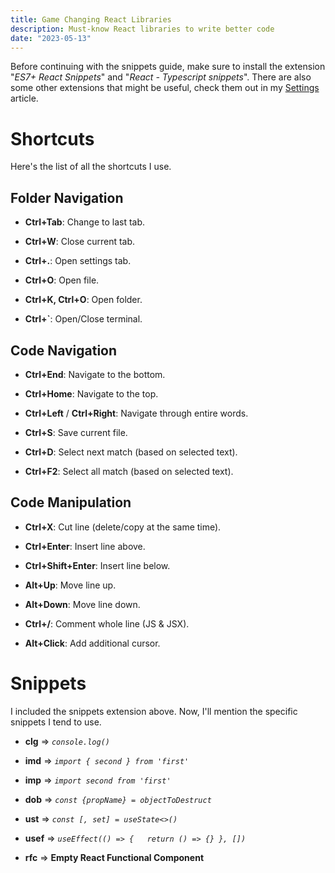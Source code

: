 ```yaml
---
title: Game Changing React Libraries
description: Must-know React libraries to write better code
date: "2023-05-13"
---
```


Before continuing with the snippets guide, make sure to install the extension "_ES7+ React Snippets_" and "_React - Typescript snippets_". There are also some other extensions that might be useful, check them out in my [Settings](/posts/vscode-settings) article.

# Shortcuts

Here's the list of all the shortcuts I use.

## Folder Navigation

- **Ctrl+Tab**: Change to last tab.

- **Ctrl+W**: Close current tab.

- **Ctrl+.**: Open settings tab.

- **Ctrl+O**: Open file.

- **Ctrl+K, Ctrl+O**: Open folder.

- **Ctrl+`**: Open/Close terminal.

## Code Navigation

- **Ctrl+End**: Navigate to the bottom.

- **Ctrl+Home**: Navigate to the top.

- **Ctrl+Left** / **Ctrl+Right**: Navigate through entire words.

- **Ctrl+S**: Save current file.

- **Ctrl+D**: Select next match (based on selected text).

- **Ctrl+F2**: Select all match (based on selected text).

## Code Manipulation

- **Ctrl+X**: Cut line (delete/copy at the same time).

- **Ctrl+Enter**: Insert line above.

- **Ctrl+Shift+Enter**: Insert line below.

- **Alt+Up**: Move line up.

- **Alt+Down**: Move line down.

- **Ctrl+/**: Comment whole line (JS & JSX).

- **Alt+Click**: Add additional cursor.

# Snippets

I included the snippets extension above. Now, I'll mention the specific snippets I tend to use.

- **clg** => _`console.log()`_

- **imd** => _`import { second } from 'first'`_

- **imp** => _`import second from 'first'`_

- **dob** => _`const {propName} = objectToDestruct`_

- **ust** => _`const [, set] = useState<>()`_

- **usef** => _`useEffect(() => {   return () => {} }, [])`_

- **rfc** => **Empty React Functional Component**
